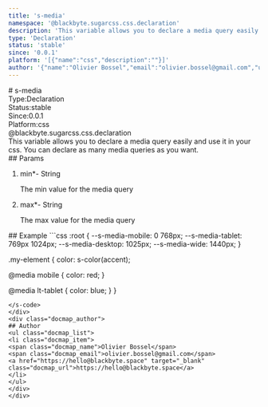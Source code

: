 ```yaml
---
title: 's-media'
namespace: '@blackbyte.sugarcss.css.declaration'
description: 'This variable allows you to declare a media query easily and use it in your css. You can declare as many media queries as you want.'
type: 'Declaration'
status: 'stable'
since: '0.0.1'
platform: '[{"name":"css","description":""}]'
author: '{"name":"Olivier Bossel","email":"olivier.bossel@gmail.com","url":"https://hello@blackbyte.space"}'
---
```

<div class="docmap -mdx">
# s-media
<div class="docmap_metas">
<div class="docmap_type"><span class="docmap_type-label">Type:</span><span class="docmap_type-value">Declaration</span></div>
<div class="docmap_status"><span class="docmap_status-label">Status:</span><span class="docmap_status-value -stable">stable</span></div>
<div class="docmap_since"><span class="docmap_since-label">Since:</span><span class="docmap_since-value">0.0.1</span></div>
<div class="docmap_platform"><span class="docmap_platform-label">Platform:</span><span class="docmap_platform-value -css">css</span></div>
</div>
<div class="docmap_namespace">@blackbyte.sugarcss.css.declaration</div>
<div class="docmap_description typo-lead typo-format">
This variable allows you to declare a media query easily and use it in your css.
You can declare as many media queries as you want.
</div>
<div class="docmap_params">
## Params
<ol class="docmap_list">
<li class="docmap_item">
<span class="docmap_name">min<span class="docmap_required">*</span></span><span class="docmap_default">-</span> <span class="docmap_type">String</span>
<p class="docmap_description">The min value for the media query</p>
</li>
<li class="docmap_item">
<span class="docmap_name">max<span class="docmap_required">*</span></span><span class="docmap_default">-</span> <span class="docmap_type">String</span>
<p class="docmap_description">The max value for the media query</p>
</li>
</ol>
</div>
<div class="docmap_examples">
## Example
<s-code language="css" header>
```css
:root {
   --s-media-mobile: 0 768px;
   --s-media-tablet: 769px 1024px;
   --s-media-desktop: 1025px;
   --s-media-wide: 1440px;
}

.my-element {
   color: s-color(accent);

   @media mobile {
       color: red;
   }

   @media lt-tablet {
       color: blue;
   }
}
```
</s-code>
</div>
<div class="docmap_author">
## Author
<ul class="docmap_list">
<li class="docmap_item">
<span class="docmap_name">Olivier Bossel</span>
<span class="docmap_email">olivier.bossel@gmail.com</span>
<a href="https://hello@blackbyte.space" target="_blank" class="docmap_url">https://hello@blackbyte.space</a>
</li>
</ul>
</div>
</div>